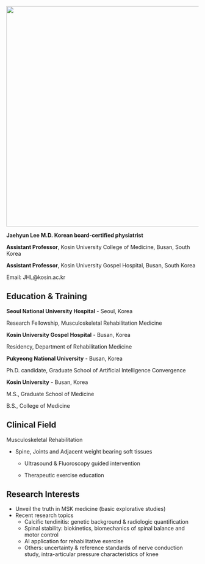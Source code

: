 ![](image/profile.png){width="578"}

**Jaehyun Lee M.D. Korean board-certified physiatrist**

**Assistant Professor**, Kosin University College of Medicine, Busan, South Korea

**Assistant Professor**, Kosin University Gospel Hospital, Busan, South Korea

Email: JHL\@kosin.ac.kr

## Education & Training

**Seoul National University Hospital** - Seoul, Korea

Research Fellowship, Musculoskeletal Rehabilitation Medicine

**Kosin University Gospel Hospital** - Busan, Korea

Residency, Department of Rehabilitation Medicine

**Pukyeong National University** - Busan, Korea

Ph.D. candidate, Graduate School of Artificial Intelligence Convergence

**Kosin University** - Busan, Korea

M.S., Graduate School of Medicine

B.S., College of Medicine

## Clinical Field

Musculoskeletal Rehabilitation

-   Spine, Joints and Adjacent weight bearing soft tissues

    -   Ultrasound & Fluoroscopy guided intervention

    -   Therapeutic exercise education\

## Research Interests

-   Unveil the truth in MSK medicine (basic explorative studies)
-   Recent research topics
    -   Calcific tendinitis: genetic background & radiologic quantification
    -   Spinal stability: biokinetics, biomechanics of spinal balance and motor control
    -   AI application for rehabilitative exercise
    -   Others: uncertainty & reference standards of nerve conduction study, intra-articular pressure characteristics of knee
